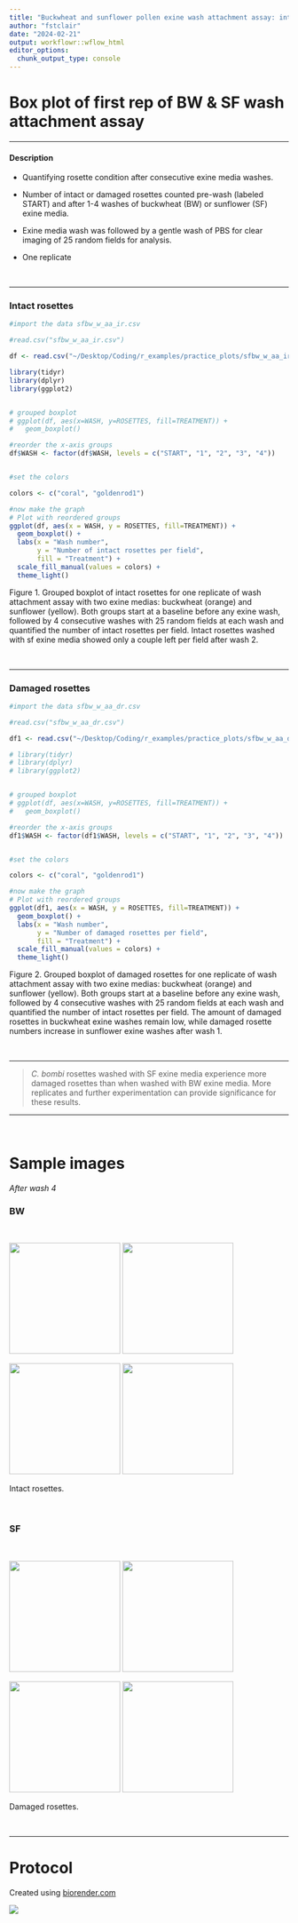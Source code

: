 ```yaml
---
title: "Buckwheat and sunflower pollen exine wash attachment assay: intact and damaged rosettes"
author: "fstclair"
date: "2024-02-21"
output: workflowr::wflow_html
editor_options:
  chunk_output_type: console
---
```


# Box plot of first rep of BW & SF wash attachment assay

---

#### Description

- Quantifying rosette condition after consecutive exine media washes.

- Number of intact or damaged rosettes counted pre-wash (labeled START) and after 1-4 washes of buckwheat (BW) or sunflower (SF) exine media.

- Exine media wash was followed by a gentle wash of PBS for clear imaging of 25 random fields for analysis. 

- One replicate

<br>

---

### Intact rosettes

```r

#import the data sfbw_w_aa_ir.csv

#read.csv("sfbw_w_aa_ir.csv")

df <- read.csv("~/Desktop/Coding/r_examples/practice_plots/sfbw_w_aa_ir.csv") #set data name

library(tidyr)
library(dplyr)
library(ggplot2)


# grouped boxplot
# ggplot(df, aes(x=WASH, y=ROSETTES, fill=TREATMENT)) +
#   geom_boxplot()

#reorder the x-axis groups
df$WASH <- factor(df$WASH, levels = c("START", "1", "2", "3", "4"))


#set the colors

colors <- c("coral", "goldenrod1")

#now make the graph
# Plot with reordered groups
ggplot(df, aes(x = WASH, y = ROSETTES, fill=TREATMENT)) +
  geom_boxplot() +
  labs(x = "Wash number",
       y = "Number of intact rosettes per field",
       fill = "Treatment") +
  scale_fill_manual(values = colors) +
  theme_light()

```

Figure 1. Grouped boxplot of intact rosettes for one replicate of wash attachment assay with two exine medias: buckwheat (orange) and sunflower (yellow). Both groups start at a baseline before any exine wash, followed by 4 consecutive washes with 25 random fields at each wash and quantified the number of intact rosettes per field. Intact rosettes washed with sf exine media showed only a couple left per field after wash 2.

<br>

---


### Damaged rosettes



```r

#import the data sfbw_w_aa_dr.csv

#read.csv("sfbw_w_aa_dr.csv")

df1 <- read.csv("~/Desktop/Coding/r_examples/practice_plots/sfbw_w_aa_dr.csv") #set data name

# library(tidyr)
# library(dplyr)
# library(ggplot2)


# grouped boxplot
# ggplot(df, aes(x=WASH, y=ROSETTES, fill=TREATMENT)) +
#   geom_boxplot()

#reorder the x-axis groups
df1$WASH <- factor(df1$WASH, levels = c("START", "1", "2", "3", "4"))


#set the colors

colors <- c("coral", "goldenrod1")

#now make the graph
# Plot with reordered groups
ggplot(df1, aes(x = WASH, y = ROSETTES, fill=TREATMENT)) +
  geom_boxplot() +
  labs(x = "Wash number",
       y = "Number of damaged rosettes per field",
       fill = "Treatment") +
  scale_fill_manual(values = colors) +
  theme_light()


```

Figure 2. Grouped boxplot of damaged rosettes for one replicate of wash attachment assay with two exine medias: buckwheat (orange) and sunflower (yellow). Both groups start at a baseline before any exine wash, followed by 4 consecutive washes with 25 random fields at each wash and quantified the number of intact rosettes per field. The amount of damaged rosettes in buckwheat exine washes remain low, while damaged rosette numbers increase in sunflower exine washes after wash 1.

<br>

---

> *C. bombi* rosettes washed with SF exine media experience more damaged rosettes than when washed with BW exine media. More replicates and further experimentation can provide significance for these results.

---

<br>


# Sample images

*After wash 4*

### BW

<br>


![](assets/bw1.png){ width=200px } ![](assets/bw2.png){ width=200px }

![](assets/bw3.png){ width=200px } ![](assets/bw4.png){ width=200px }

Intact rosettes.

<br>


### SF

<br>

![](assets/sf1.png){ width=200px } ![](assets/sf2.png){ width=200px }

![](assets/sf3.png){ width=200px } ![](assets/sf4.png){ width=200px }

Damaged rosettes.

<br>

---


# Protocol

Created using [biorender.com](https://www.biorender.com/)

![](assets/exwashattachassay.png)



